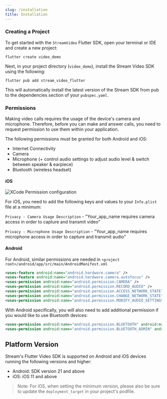 ```yaml
---
slug: /installation
title: Installation
---
```


### Creating a Project

To get started with the `StreamVideo` Flutter SDK, open your terminal or IDE and create a new project:

```shell
flutter create video_demo
```

Next, in your project directory (`video_demo`), install the Stream Video SDK using the following:

```shell
flutter pub add stream_video_flutter
```

This will automatically install the latest version of the Stream SDK from pub to the dependencies section of your `pubspec.yaml`.

### Permissions

Making video calls requires the usage of the device's camera and microphone. Therefore, before you can make and answer calls, you need to request permission to use them within your application.

The following permissions must be granted for both Android and iOS:
- Internet Connectivity
- Camera
- Microphone (+ control audio settings to adjust audio level & switch between speaker & earpiece)
- Bluetooth (wireless headset)

#### iOS
![XCode Permission configuration](../assets/installation/ios_permission.png)

For iOS, you need to add the following keys and values to your `Info.plist` file at a minimum:

`Privacy - Camera Usage Description` - "Your_app_name requires camera access in order to capture and transmit video"

`Privacy - Microphone Usage Description` - "Your_app_name requires microphone access in order to capture and transmit audio"

#### Android

For Android, similar permissions are needed in `<project root>/android/app/src/main/AndroidManifest.xml`

```xml
<uses-feature android:name="android.hardware.camera" />
<uses-feature android:name="android.hardware.camera.autofocus" />
<uses-permission android:name="android.permission.CAMERA" />
<uses-permission android:name="android.permission.RECORD_AUDIO" />
<uses-permission android:name="android.permission.ACCESS_NETWORK_STATE" />
<uses-permission android:name="android.permission.CHANGE_NETWORK_STATE" />
<uses-permission android:name="android.permission.MODIFY_AUDIO_SETTINGS" />

```

With Android specifically, you will also need to add additional permission if you would like to use Bluetooth devices:

```xml
<uses-permission android:name="android.permission.BLUETOOTH" android:maxSdkVersion="30" />
<uses-permission android:name="android.permission.BLUETOOTH_ADMIN" android:maxSdkVersion="30" />
```

## Platform Version
Stream's Flutter Video SDK is supported on Android and iOS devices running the following versions and higher:
- Android: SDK version 21 and above 
- iOS: iOS 11 and above 

> Note: For iOS, when setting the minimum version, please also be sure to update the `deployment_target` in your project's podfile.
